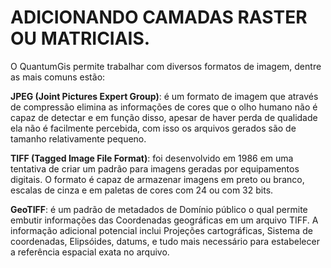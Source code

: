 # ADICIONANDO CAMADAS RASTER OU MATRICIAIS.

O QuantumGis permite trabalhar com diversos formatos de imagem, dentre as mais
comuns estão:

**JPEG (Joint Pictures Expert Group)**: é um formato de imagem que através de compressão elimina as informações de cores que o olho humano não é capaz de detectar e em função disso, apesar de haver perda de qualidade ela não é facilmente percebida, com isso os arquivos gerados são de tamanho relativamente pequeno.

**TIFF (Tagged Image File Format)**: foi desenvolvido em 1986 em uma tentativa de criar um padrão para imagens geradas por equipamentos digitais. O formato é capaz de armazenar imagens em preto ou branco, escalas de cinza e em paletas de cores com 24 ou com 32 bits.

**GeoTIFF**: é um padrão de metadados de Domínio público o qual permite embutir informações das Coordenadas geográficas em um arquivo TIFF. A informação adicional potencial inclui Projeções cartográficas, Sistema de coordenadas, Elipsóides, datums, e tudo mais necessário para estabelecer a referência espacial exata no arquivo.

